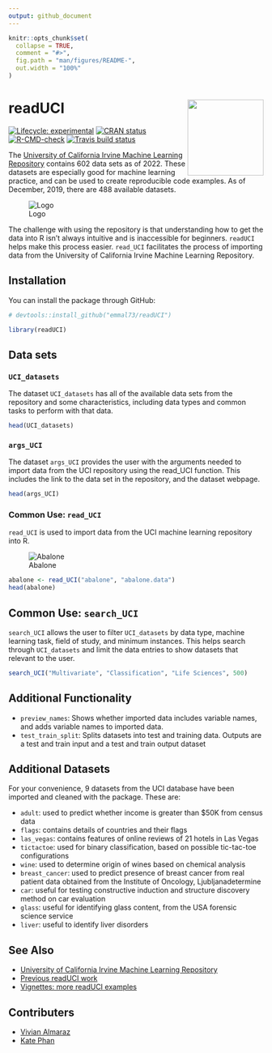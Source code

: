 ```yaml
---
output: github_document
---
```


<!-- README.md is generated from README.Rmd. Please edit that file -->

```r
knitr::opts_chunk$set(
  collapse = TRUE,
  comment = "#>",
  fig.path = "man/figures/README-",
  out.width = "100%"
)
```

# readUCI <img src= "man/figures/readUCI.png" width ="150" align="right" />

<!-- badges: start -->
[![Lifecycle: experimental](https://img.shields.io/badge/lifecycle-experimental-orange.svg)](https://www.tidyverse.org/lifecycle/#experimental)
[![CRAN status](https://www.r-pkg.org/badges/version/readUCI)](https://CRAN.R-project.org/package=readUCI)
[![R-CMD-check](https://github.com/vivala1/readUCI/workflows/R-CMD-check/badge.svg)](https://github.com/vivala1/readUCI/actions)
[![Travis build status](https://travis-ci.org/emmal73/readUCI.svg?branch=master)](https://travis-ci.org/emmal73/readUCI)
<!-- badges: end -->



The [University of California Irvine Machine Learning Repository](https://archive.ics.uci.edu/ml/datasets.php) contains 602 data sets as of 2022. These datasets are especially good for machine learning practice, and can be used to create reproducible code examples. As of December, 2019, there are 488 available datasets.

![Logo](man/figures/repo_logo.png)


The challenge with using the repository is that understanding how to get the data into R isn't always intuitive and is inaccessible for beginners. `readUCI` helps make this process easier. `read_UCI` facilitates the process of importing data from the University of California Irvine Machine Learning Repository.


## Installation

You can install the package through GitHub:

```r
# devtools::install_github("emmal73/readUCI")

library(readUCI)
```


## Data sets

### `UCI_datasets`

The dataset `UCI_datasets` has all of the available data sets from the repository and some characteristics, including data types and common tasks to perform with that data. 

```r
head(UCI_datasets)
```

### `args_UCI`

The dataset `args_UCI` provides the user with the arguments needed to import data from the UCI repository using the read_UCI function. This includes the link to the data set in the repository, and the dataset webpage.

```r
head(args_UCI)
```

### Common Use: `read_UCI`

`read_UCI` is used to import data from the UCI machine learning repository into R. 

![Abalone](man/figures/abalone_annotated.jpg)

```r
abalone <- read_UCI("abalone", "abalone.data")
head(abalone)
```

## Common Use: `search_UCI`

`search_UCI` allows the user to filter `UCI_datasets` by data type, machine learning task, field of study, and minimum instances. This helps search through `UCI_datasets` and limit the data entries to show datasets that relevant to the user.

```r
search_UCI("Multivariate", "Classification", "Life Sciences", 500)
```

## Additional Functionality

* `preview_names`: Shows whether imported data includes variable names, and adds variable names to imported data.
* `test_train_split`: Splits datasets into test and training data. Outputs are a test and train input and a test and train output dataset

## Additional Datasets

For your convenience, 9 datasets from the UCI database have been imported and cleaned with the package. These are:

* `adult`: used to predict whether income is greater than $50K from census data
* `flags`: contains details of countries and their flags
* `las_vegas`: contains features of online reviews of 21 hotels in Las Vegas
* `tictactoe`: used for binary classification, based on possible tic-tac-toe configurations
* `wine`: used to determine origin of wines based on chemical analysis
* `breast_cancer`: used to predict presence of breast cancer from real patient data obtained from the Institute of Oncology, Ljubljanadetermine
* `car`: useful for testing constructive induction and structure discovery method on car evaluation
* `glass`: useful for identifying glass content, from the USA forensic science service
* `liver`: useful to identify liver disorders

## See Also
* [University of California Irvine Machine Learning Repository](https://archive.ics.uci.edu/ml/datasets.php)
* [Previous readUCI work](https://github.com/emmal73/readUCI)
* [Vignettes: more readUCI examples](https://github.com/vivala1/readUCI/tree/master/vignettes)

## Contributers
* [Vivian Almaraz](https://github.com/vivala1)
* [Kate Phan](https://github.com/katephan)
